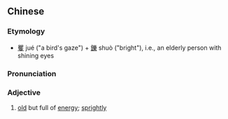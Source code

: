 {{also|矍铄}}
==Chinese==
{{zh-forms|s=矍铄}}

===Etymology===
* [[矍]] jué ("a bird's gaze") + [[鑠]] shuò ("bright"), i.e., an elderly person with shining eyes

===Pronunciation===
{{zh-pron
|m=juéshuò
|c=fok3 soek3
|cat=a
}}

===Adjective===
{{zh-adj}}

# {{lb|zh|literary}} [[old]] but full of [[energy]]; [[sprightly]]
#: {{zh-x|他 的 父親 看起來 是 一 位 精神 矍鑠 的 老人。|His father seems quite '''sprightly'''.}}